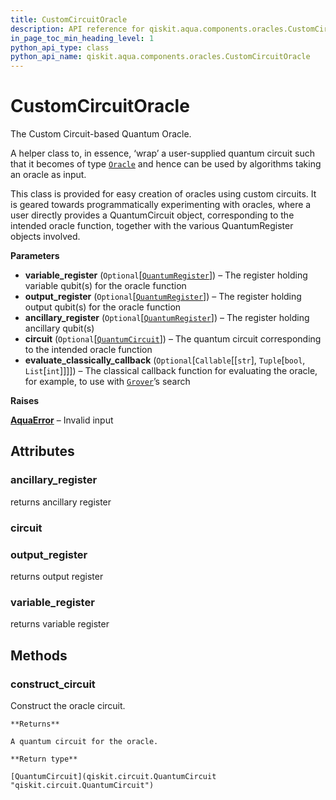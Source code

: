 ```yaml
---
title: CustomCircuitOracle
description: API reference for qiskit.aqua.components.oracles.CustomCircuitOracle
in_page_toc_min_heading_level: 1
python_api_type: class
python_api_name: qiskit.aqua.components.oracles.CustomCircuitOracle
---
```


# CustomCircuitOracle

<Class id="qiskit.aqua.components.oracles.CustomCircuitOracle" isDedicatedPage={true} github="https://github.com/qiskit-community/qiskit-aqua/tree/stable/0.7/qiskit/aqua/components/oracles/custom_circuit_oracle.py" signature="CustomCircuitOracle(variable_register=None, output_register=None, ancillary_register=None, circuit=None, evaluate_classically_callback=None)" modifiers="class">
  The Custom Circuit-based Quantum Oracle.

  A helper class to, in essence, ‘wrap’ a user-supplied quantum circuit such that it becomes of type [`Oracle`](qiskit.aqua.components.oracles.Oracle "qiskit.aqua.components.oracles.Oracle") and hence can be used by algorithms taking an oracle as input.

  This class is provided for easy creation of oracles using custom circuits. It is geared towards programmatically experimenting with oracles, where a user directly provides a QuantumCircuit object, corresponding to the intended oracle function, together with the various QuantumRegister objects involved.

  **Parameters**

  *   **variable\_register** (`Optional`\[[`QuantumRegister`](qiskit.circuit.QuantumRegister "qiskit.circuit.quantumregister.QuantumRegister")]) – The register holding variable qubit(s) for the oracle function
  *   **output\_register** (`Optional`\[[`QuantumRegister`](qiskit.circuit.QuantumRegister "qiskit.circuit.quantumregister.QuantumRegister")]) – The register holding output qubit(s) for the oracle function
  *   **ancillary\_register** (`Optional`\[[`QuantumRegister`](qiskit.circuit.QuantumRegister "qiskit.circuit.quantumregister.QuantumRegister")]) – The register holding ancillary qubit(s)
  *   **circuit** (`Optional`\[[`QuantumCircuit`](qiskit.circuit.QuantumCircuit "qiskit.circuit.quantumcircuit.QuantumCircuit")]) – The quantum circuit corresponding to the intended oracle function
  *   **evaluate\_classically\_callback** (`Optional`\[`Callable`\[\[`str`], `Tuple`\[`bool`, `List`\[`int`]]]]) – The classical callback function for evaluating the oracle, for example, to use with [`Grover`](qiskit.aqua.algorithms.Grover "qiskit.aqua.algorithms.Grover")’s search

  **Raises**

  [**AquaError**](qiskit.aqua.AquaError "qiskit.aqua.AquaError") – Invalid input

  ## Attributes

  <span id="customcircuitoracle-ancillary-register" />

  ### ancillary\_register

  <Attribute id="qiskit.aqua.components.oracles.CustomCircuitOracle.ancillary_register">
    returns ancillary register
  </Attribute>

  <span id="customcircuitoracle-circuit" />

  ### circuit

  <Attribute id="qiskit.aqua.components.oracles.CustomCircuitOracle.circuit" />

  <span id="customcircuitoracle-output-register" />

  ### output\_register

  <Attribute id="qiskit.aqua.components.oracles.CustomCircuitOracle.output_register">
    returns output register
  </Attribute>

  <span id="customcircuitoracle-variable-register" />

  ### variable\_register

  <Attribute id="qiskit.aqua.components.oracles.CustomCircuitOracle.variable_register">
    returns variable register
  </Attribute>

  ## Methods

  <span id="customcircuitoracle-construct-circuit" />

  ### construct\_circuit

  <Function id="qiskit.aqua.components.oracles.CustomCircuitOracle.construct_circuit" signature="CustomCircuitOracle.construct_circuit()">
    Construct the oracle circuit.

    **Returns**

    A quantum circuit for the oracle.

    **Return type**

    [QuantumCircuit](qiskit.circuit.QuantumCircuit "qiskit.circuit.QuantumCircuit")
  </Function>
</Class>

